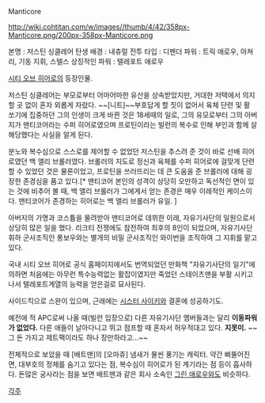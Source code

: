 Manticore


http://wiki.cohtitan.com/w/images//thumb/4/42/358px-Manticore.png/200px-358px-Manticore.png

본명 : 저스틴 싱클레어
탄생 배경 : 내츄럴
전투 타입 : 디펜더
파워 : 트릭 애로우, 아쳐리, 기동 지휘, 스텔스
상징적인 파워 : 텔레포트 애로우



[[시티 오브 히어로]]의 등장인물.

저스틴 싱클레어는 부모로부터 어마어마한 유산을 상속받았지만, 거대한 저택에서 의지할 곳 없이 혼자 외롭게 자랐다. ~~[니트]~~부호답게 할 짓이 없어서 육체 단련 및 활 쏘기에 집중하던 그의 인생이 크게 바뀐 것은 18세때의 일로, 그의 유모로부터 그의 아버지가 맨티코어라는 수퍼 히어로였으며 프로틴이라는 빌런의 복수로 인해 부인과 함께 살해당했다는 사실을 알게 된다.

분노와 복수심으로 스스로를 제어할 수 없었던 저스틴을 추스려 준 것이 바로 선배 히어로였던 백 앨리 브롤러였다. 브롤러의 지도로 정신과 육체를 수퍼 히어로에 걸맞게 단련할 수 있었던 것은 물론이었고, 프로틴을 쓰러뜨리는 데 큰 도움을 준 브롤러에 대해 굉장한 존경심을 품고 있다.[* 맨티코어 본인의 성격이 상당히 오만하고 독선적인 면이 있는 것에 비추어 볼 때, 백 앨리 브롤러가 그에게서 얻는 존경은 매우 이례적인 케이스이다. 맨티코어가 존경하는 히어로는 백 앨리 브롤러가 유일. ]

아버지의 가명과 코스튬을 물려받아 맨티코어로 데뷔한 이래, 자유기사단의 일원으로서 상당히 많은 일을 했다. 리크티 전쟁에도 참전하여 최후의 8인이 되었으며, 자유기사단 휘하 군사조직인 롱보우와는 별개의 비밀 군사조직인 와이번을 조직하여 그 지휘를 맡고 있다.

국내 시티 오브 히어로 공식 홈페이지에서도 번역되었던 만화책 "자유기사단의 일기"에 의하면 처음에는 아무런 특수능력없는 활잡이였지만 죽었던 스테이츠맨을 부활 시키고나서 텔레포트계열의 능력을 얻은걸로 묘사된다.

사이드킥으로 스완이 있으며, 근래에는 [[시스터 사이키]]와 결혼에 성공하기도. 

예전에 적 APC로써 나올 때(빌런 입장으로) 다른 자유기사단 멤버들과는 달리 '''이동파워가 없었다.''' 다른 애들이 날아다니고 뛰고 점프할 때 혼자서 허우적대고 있다. '''지못미.''' ~~그 돈 가지고 제트팩이라도 하나 장만하라고...~~


전체적으로 보았을 때 [배트맨]의 [오마쥬] 냄새가 물씬 풍기는 캐릭터. 약간 삐뚤어진 면, 대부호의 정체를 숨기고 있다는 점, 복수심이 히어로가 된 계기라는 점 등이 흡사하다. 돈많은 궁사라는 점을 보면 배트맨과 같은 회사 소속인 [[그린 애로우]]와도 비슷하다.



[[각주]]
